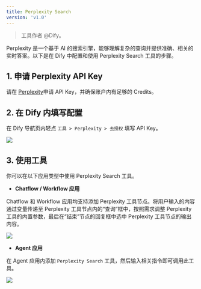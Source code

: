 ```yaml
---
title: Perplexity Search
version: 'v1.0'
---
```


> 工具作者 @Dify。

Perplexity 是一个基于 AI 的搜索引擎，能够理解复杂的查询并提供准确、相关的实时答案。以下是在 Dify 中配置和使用 Perplexity Search 工具的步骤。

## 1. 申请 Perplexity API Key

请在 [Perplexity](https://www.perplexity.ai/settings/api)申请 API Key，并确保账户内有足够的 Credits。

## 2. 在 Dify 内填写配置

在 Dify 导航页内轻点 `工具 > Perplexity > 去授权` 填写 API Key。

![](/user-guide/.gitbook/assets/zh-tools-perplexity.png)

## 3. 使用工具

你可以在以下应用类型中使用 Perplexity Search 工具。

* **Chatflow / Workflow 应用**

Chatflow 和 Workflow 应用均支持添加 Perplexity 工具节点。将用户输入的内容通过变量传递至 Perplexity 工具节点内的“查询”框中，按照需求调整 Perplexity 工具的内置参数，最后在“结束”节点的回复框中选中 Perplexity 工具节点的输出内容。

![](/user-guide/.gitbook/assets/zh-tools-chatflow-perplexity.png)

* **Agent 应用**

在 Agent 应用内添加 `Perplexity Search` 工具，然后输入相关指令即可调用此工具。

![](/user-guide/.gitbook/assets/zh-tools-agent-perplexity.png)
